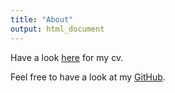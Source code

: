 ```yaml
---
title: "About"
output: html_document
---
```


Have a look [here](/img/carruthers-cv-18-01-2019.pdf) for my cv.

Feel free to have a look at my [GitHub](https://github.com/BCallumCarr).